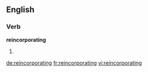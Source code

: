 ==English==

===Verb===
'''reincorporating'''

# {{present participle of|reincorporate}}

[[de:reincorporating]]
[[fr:reincorporating]]
[[vi:reincorporating]]
